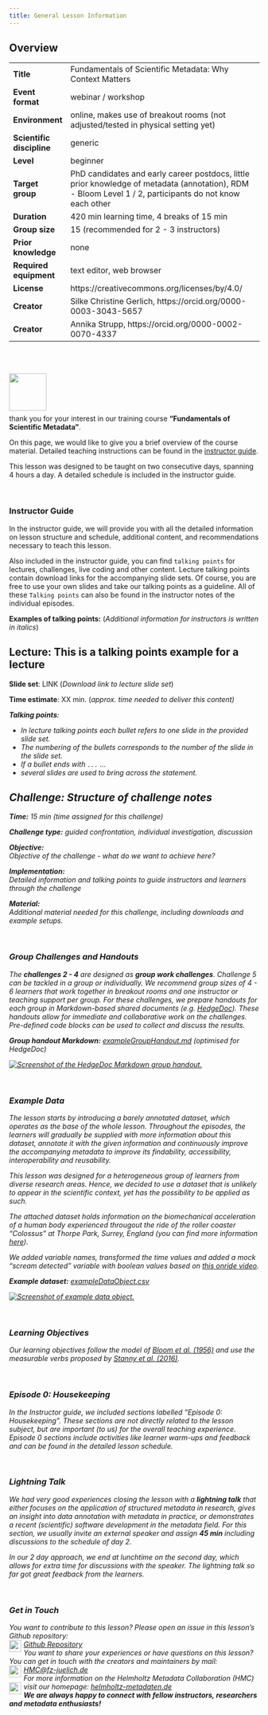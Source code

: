 ```yaml
---
title: General Lesson Information
---
```


<div class="overview card">
  <h2 class="card-header">Overview</h2>
  <div class="row g-0">
  |  | |
  | ------------ | -------------------------------------------------------- |
  | **Title** | Fundamentals of Scientific Metadata: Why Context Matters |
  |**Event format**| webinar / workshop |
  |**Environment**| online, makes use of breakout rooms (not adjusted/tested in physical setting yet) |
  |**Scientific discipline**| generic |
  |**Level**| beginner |
  |**Target group**| PhD candidates and early career postdocs, little prior knowledge of metadata (annotation), RDM - Bloom Level 1 / 2, participants do not know each other |
  |**Duration** | 420 min learning time, 4 breaks of 15 min |
  |**Group size**| 15 (recommended for 2 - 3 instructors) |
  |**Prior knowledge**| none |
  |**Required equipment** | text editor, web browser |
  |**License** | https://creativecommons.org/licenses/by/4.0/ |
  |**Creator**| Silke Christine Gerlich, https://orcid.org/0000-0003-3043-5657 |
  |**Creator**|  Annika Strupp, https://orcid.org/0000-0002-0070-4337 |
  </div>
</div>

<br><br>

<img src="fig/dearInstructors.png/" height="75" align="left">
<br><br><br><br>

thank you for your interest in our training course **"Fundamentals of Scientific Metadata"**. 

On this page, we would like to give you a brief overview of the course material. Detailed teaching instructions can be found in the <a href="instructor-guide.html" target="_blank">instructor guide</a>.

This lesson was designed to be taught on two consecutive days, spanning 4 hours a day.
A detailed schedule is included in the instructor guide.

<br>

### Instructor Guide
In the instructor guide, we will provide you with all the detailed information on lesson structure and schedule, additional content, and recommendations necessary to teach this lesson. 

Also included in the instructor guide, you can find `talking points` for lectures, challenges, live coding and other content. Lecture talking points contain download links for the accompanying slide sets. Of course, you are free to use your own slides and take our talking points as a guideline. All of these `Talking points` can also be found in the instructor notes of the individual episodes.

**Examples of talking points:**
(<i>Additional information for instructors is written in italics</i>)

::::::::::::::::::::::::::::::::::::::::::::::::::::::::::::::::::::: instructor
## Lecture: This is a talking points example for a lecture

**Slide set**: LINK (<i>Download link to lecture slide set</i>)

**Time estimate**: XX min. (<i>approx. time needed to deliver this content<i>)

**Talking points**:

- In lecture talking points each bullet refers to one slide in the provided slide set.
- The numbering of the bullets corresponds to the number of the slide in the slide set.
- If a bullet ends with `...` ...
- several slides are used to bring across the statement.

::::::::::::::::::::::::::::::::::::::::::::::::::::::::::::::::::::::::::::::::

:::::::::::::::::::::::::::::::::::::::::::::::::::::::::::::::::::: instructor
## Challenge: Structure of challenge notes

**Time:** 15 min (<i>time assigned for this challenge</i>)

**Challenge type:** guided confrontation, individual investigation, discussion

**Objective:** <br>
Objective of the challenge - what do we want to achieve here?

**Implementation:** <br>
Detailed information and talking points to guide instructors and learners through the challenge

**Material:** <br>
Additional material needed for this challenge, including downloads and example setups.

::::::::::::::::::::::::::::::::::::::::::::::::::::::::::::::::::::::::::::::::
<br>

### Group Challenges and Handouts
The **challenges 2 - 4** are designed as **group work challenges**. Challenge 5 can be tackled in a group or individually. We recommend group sizes of 4 - 6 learners that work together in breakout rooms and one instructor or teaching support per group. 
For these challenges, we prepare handouts for each group in Markdown-based shared documents (e.g. [HedgeDoc](https://hedgedoc.org/)). These handouts allow for immediate and collaborative work on the challenges. Pre-defined code blocks can be used to collect and discuss the results.

**Group handout Markdown:** <a href="../files/exampleGroupHandout.txt" target="_blank">exampleGroupHandout.md</a> (optimised for HedgeDoc) <br>

<a href="../files/exampleGroupHandoutPreview.png" target="popup" onclick="window.open('../docs/files/exampleAhaslidesPid.png,'popup','width=1200'); return false;" onMouseOver="document.groupHandout.src='../../docs/files/CLICKexampleGroupHandoutPreview.png';" onMouseOut="document.groupHandout.src='../../docs/files/exampleGroupHandoutPreview.png';"><span><img src="files/exampleGroupHandoutPreview.png" alt="Screenshot of the HedgeDoc Markdown group handout." name="groupHandout"/></span></a>

<br>

### Example Data
The lesson starts by introducing a barely annotated dataset, which operates as the base of the whole lesson. Throughout the episodes, the learners will gradually be supplied with more information about this dataset, annotate it with the given information and continuously improve the accompanying metadata to improve its findability, accessibility, interoperability and reusability.

This lesson was designed for a heterogeneous group of learners from diverse research areas. Hence, we decided to use a dataset that is unlikely to appear in the scientific context, yet has the possibility to be applied as such.

The attached dataset holds information on the biomechanical acceleration of a human body experienced througout the ride of the roller coaster "Colossus" at Thorpe Park, Surrey, England (you can find more information [here](https://apparentlysew.weebly.com/stem-blog/using-accelerometers-on-roller-coasters-thorpe-park){target="_blank"}). 

We added variable names, transformed the time values and added a mock "scream detected" variable with boolean values based on [this onride video](https://www.youtube.com/watch?v=KeKIBSN2F5c){target="_blank"}.

**Example dataset:** <a href="../files/exampleDataObject.csv"> exampleDataObject.csv</a>

<a href="../files/exampleDataObjectColor.png" target="popup" onclick="window.open('../docs/files/exampleDataObjectColor.png,'popup','width=1200'); return false;" onMouseOver="document.exampleData.src='../../docs/files/CLICKexampleDataObjectColor.png';" onMouseOut="document.exampleData.src='../../docs/files/exampleDataObjectColor.png';"><span><img src="files/exampleDataObjectColor.png" alt="Screenshot of example data object." name="exampleData"/></span></a>

<br>

### Learning Objectives
Our learning objectives follow the model of <a href="https://archive.org/details/taxonomyofeducat0000bloo_o9o7" target="_blank">Bloom <i>et al.</i> (1956)</a> and use the measurable verbs proposed by <a href="https://doi.org/10.3390/educsci6040037" target="_blank">Stanny <i>et al.</i> (2016)</a>.

<br>

### Episode 0: Housekeeping
In the Instructor guide, we included sections labelled "Episode 0: Housekeeping". These sections are not directly related to the lesson subject, but are important (to us) for the overall teaching experience. Episode 0 sections include activities like learner warm-ups and feedback and can be found in the detailed lesson schedule.

<br>

### Lightning Talk
We had very good experiences closing the lesson with a **lightning talk** that either focuses on the application of structured metadata in research, gives an insight into data annotation with metadata in practice, or demonstrates a recent (scientific) software development in the metadata field. For this section, we usually invite an external speaker and assign **45 min** including discussions to the schedule of day 2. 

In our 2 day approach, we end at lunchtime on the second day, which allows for extra time for discussions with the speaker. The lightning talk so far got great feedback from the learners.

<br>

### Get in Touch 

You want to contribute to this lesson? Please open an issue in this lesson's Github repository:<br>
<a href="https://github.com/carpentries-incubator/scientific-metadata" target="_blank">
  <span>
    <img src="fig/github.svg" xmlns="http://www.w3.org/2000/svg" width="24" height="24" viewBox="0 0 24 24" fill="none" stroke="#383838" stroke-width="2" stroke-linecap="round" stroke-linejoin="round" aria-hidden="true" style="float:left; padding-right:5px;"/>Github Repository
  </span>
</a>
<br>
You want to share your experiences or have questions on this lesson? You can get in touch with the creators and maintainers by mail:<br>
<a href="mailto:HMC@fz-juelich.de?subject=[Carpentries Incubator] Fundamentals of Scientific Metadata - get in touch"><span><img src="fig/mail.svg" xmlns="http://www.w3.org/2000/svg" width="24" height="24" viewBox="0 0 24 24" fill="none" stroke="#383838" stroke-width="2" stroke-linecap="round" stroke-linejoin="round" aria-hidden="true" style="float:left; padding-right:5px;"/> HMC@fz-juelich.de</span></a>
<br>
For more information on the Helmholtz Metadata Collaboration (HMC) visit our homepage:
<a href="https://helmholtz-metadaten.de/en" target="_blank">
  <span>
    <img src="fig/home.svg" xmlns="http://www.w3.org/2000/svg" width="24" height="24" viewBox="0 0 24 24" fill="none" stroke="currentColor" stroke-width="2" stroke-linecap="round" stroke-linejoin="round" aria-hidden="true" style="float:left; padding-right:5px;"/>  helmholtz-metadaten.de
  </span>
</a>
<br>
**We are always happy to connect with fellow instructors, researchers and metadata enthusiasts!**
